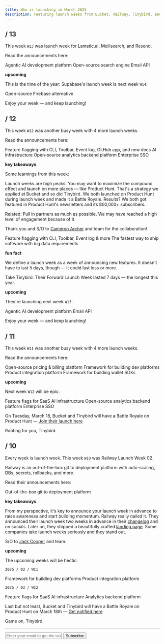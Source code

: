 ```yaml
---
title: Who is launching in March 2025
description: Featuring launch weeks from Bucket, Railway, Tinybird, and 6 more developer tools.
---
```


## / 13

This week `W13` was launch week for Lamatic.ai, Meilisearch, and Resend.

Read the announcements here:

  <Card title="Lamatic Launch Week" href="https://labs.lamatic.ai/p/launch-week-2">
    Agentic AI development platform
  </Card>
  <Card title="Meilisearch Launch Week 2" href="https://www.meilisearch.com/blog/launch-week-1">
    Open-source search engine
  </Card>
  <Card title="Resend Launch Week 4" href="https://resend.com/forward">
    Email API
  </Card>

**upcoming**

This is the time of the year: Supabase's launch week is next week `W14`.

  <Card title="Supabase Launch Week 14" href="https://supabase.com/launch-week">
    Open-source Firebase alternative
  </Card>

Enjoy your week — and keep launching!

## / 12

This week `W12` was another busy week with 4 more launch weeks.

Read the announcements here:

  <Card title="Bucket DX Launch Week" href="https://bucket.co/launch-week">
    Feature flagging with CLI, Toolbar, Event log, GitHub app, and new docs
  </Card>
  <Card title="Pinecone Launch Week 2" href="https://www.pinecone.io/launch-week/">
    AI infrastructure
  </Card>
  <Card title="Tinybird Forward Launch Week" href="https://www.tinybird.co/forward-launch">
    Open-source analytics backend platform
  </Card>
  <Card title="WorkOS Launch Week 3" href="https://workos.com/launch-week">
    Enterprise SSO
  </Card>

**key takeaways**

Some learnings from this week:

Launch weeks are high peaks. You may want to maximize the compound effect and launch on more places — like Product Hunt. That's a strategy we applied at Bucket and so did Tinybird. We both launched on Product Hunt during launch week and made it a Battle Royale. Results? We both got featured in Product Hunt's newsletters and its 800,000+ subscribers.

Related: Pull in partners as much as possible. We may have reached a high level of engagement because of it.

Thank you and S/O to [Cameron Archer](https://www.linkedin.com/in/cameron-archer-b047573b/) and team for the collaboration!

<Card title="Bucket DX on Product Hunt" href="https://www.producthunt.com/posts/bucket-dx">
  Feature flagging with CLI, Toolbar, Event log & more
</Card>
<Card title="Tinybird Forward on Product Hunt" href="https://www.producthunt.com/posts/tinybird-forward">
  The fastest way to ship software with big data requirements
</Card>

**fun fact**

We define a launch week as a week of announcing new features. It doesn’t have to last 5 days, though — it could last less or more.

Take Tinybird. Their Forward Launch Week lasted 7 days — the longest this year.

**upcoming**

They're launching next week `W13`:

  <Card title="Lamatic Launch Week" href="https://labs.lamatic.ai/p/launch-week-2">
    Agentic AI development platform
  </Card>
  <Card title="Resend Launch Week 4" href="https://resend.com/forward">
    Email API
  </Card>

Enjoy your week — and keep launching!

## / 11

This week `W11` was another busy week with 4 more launch weeks.

Read the announcements here:

  <Card title="Autumn Launch Week" href="https://useautumn.com/launch/0">
    Open-source pricing & billing platform
  </Card>
  <Card title="Cyclops Launch Week 02" href="https://cyclops-ui.com/blog/2025/03/04/launch-week-2">
    Framework for building dev platforms
  </Card>
  <Card title="Nango Launch Week" href="https://www.nango.dev/launch-week">
    Product integration platform
  </Card>
  <Card
    title="Openfort Launch Week 2"
    href="https://www.openfort.xyz/launch-week"
  >
    Framework for building wallet SDKs 
  </Card>

**upcoming**

Next week `W12` will be epic:

<Card title="Bucket DX Launch Week" href="https://bucket.co/launch-week">
  Feature flags for SaaS
</Card>
<Card title="Pinecone Launch Week 2" href="https://www.pinecone.io/launch-week">
  AI infrastructure
</Card>
<Card title="Tinybird Forward Launch Week" href="https://www.tinybird.co/forward-launch">
  Open-source analytics backend platform
</Card>
<Card title="WorkOS Launch Week 3" href="https://workos.com/launch-week">
  Enterprise SSO
</Card>

On Tuesday, March 18, Bucket and Tinybird will have a Battle Royale on Product Hunt — [Join their launch here](https://meooow.link/bucket)

Rooting for you, Tinybird.

## / 10

Every week is launch week. This week `W10` was Railway Launch Week 02.

Railway is an out-of-the-box git to deployment platform with auto-scaling, DBs, secrets, rollbacks, and more. 

Read their announcements here:

<Card title="Railway Launch Week 02" href="https://railway.com/launch-week-02">
  Out-of-the-box git to deployment platform
</Card>

**key takeaways**

From my perspective, it's key to announce your launch week in advance to raise awareness and start building momentum. Railway really nailed it. They announced their launch week two weeks in advance in their [changelog](https://railway.com/changelog/2025-02-21-railway-launch-week-march) and on socials. Later on, they shipped a beautifully crafted [landing page](https://railway.com/launch-week-02). Some companies take launch weeks seriously and they stand out. 

S/O to [Jack Cooper](https://x.com/JustJake) and team.

**upcoming**

The upcoming weeks will be hectic:

`2025 / 03 / W11`

<Card title="Cyclops Launch Week 02">
  Framework for building dev platforms
</Card>
<Card title="Nango Launch Week" href="https://www.nango.dev/launch-week">
  Product integration platform
</Card>

`2025 / 03 / W12`

<Card title="Bucket DX Launch Week" href="https://bucket.co/launch-week">
  Feature flags for SaaS
</Card>
<Card title="Pinecone Launch Week 2" href="https://www.pinecone.io/launch-week">
  AI infrastructure
</Card>
<Card title="Tinybird Forward Launch Week" href="https://www.tinybird.co/forward-launch">
  Analytics backend platform
</Card>

Last but not least, Bucket and Tinybird will have a Battle Royale on Product Hunt on March 18th — [Get notified here](https://meooow.link/bucket)

Game on, Tinybird.

---

<form
  action="https://buttondown.com/api/emails/embed-subscribe/launchweek.dev"
  method="post"
  target="popupwindow"
  onsubmit="window.open('https://buttondown.com/launchweek.dev', 'popupwindow')"
  class="embeddable-buttondown-form"
>
  <input
    type="email"
    name="email"
    placeholder="Enter your email to get the latest updates"
    id="bd-email"
  />
  <input type="submit" value="Subscribe" />
</form>
